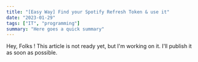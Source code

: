 ```yaml
---
title: "[Easy Way] Find your Spotify Refresh Token & use it" 
date: "2023-01-29"
tags: ["IT", "programming"]
summary: "Here goes a quick summary"
---
```


Hey, Folks !
This article is not ready yet, but I'm working on it. I'll publish it as soon as possible.